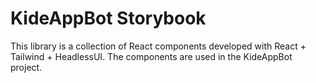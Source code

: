 
<Meta title="Introduction" />

# KideAppBot Storybook

This library is a collection of React components developed with React + Tailwind + HeadlessUI. The components are used in the KideAppBot project.
